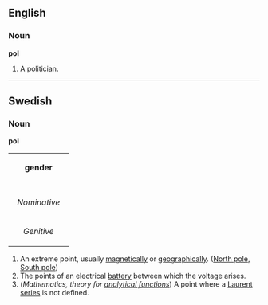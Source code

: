 ==English==

===Noun===

'''pol'''

#A politician.

----
==Swedish==
===Noun===
'''pol'''

{| border=1 cellspacing=0
| bgcolor="#FFFFF0" colspan=5 align=center | '''gender'''
|-
|- bgcolor="#FFFFF0" align=center
! rowspan=2 | 
| colspan=2 width=105| Singular 
| colspan=2 | Plural
|- bgcolor="#FFFFF0" align=center
| width=105 | ''Indefinite'' 
| width=105 | ''Definite'' 
| width=105 |  ''Indefinite'' 
|  width=105 | ''Definite''
|- align=center
| width=105 bgcolor="#FFFFF0" | ''Nominative'' 
| [[pol]]
| [[polen]]
| [[poler]]
| [[polerna]]
|- align=center
| width=105 bgcolor="#FFFFF0" | ''Genitive'' 
| [[pols]]
| [[polens]]
| [[polers]]
| [[polernas]]
|}

# An extreme point, usually [[magnetically]] or [[geographically]]. ([[North pole]], [[South pole]])
# The points of an electrical [[battery]] between which the voltage arises.
# (''Mathematics, theory for [[analytical functions]]'') A point where a [[Laurent series]] is not defined.
